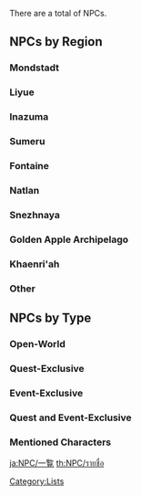 {{CustomTabs
|tab1 = Overview
|tab2 = List
|tab3 = Dialogue Reward
}}
There are a total of '''{{Category Total|NPCs|uses=Template:Character Infobox}}''' NPCs.

==NPCs by Region==
===Mondstadt===
{{NPCs by Category List
|Mondstadt Characters
|header = [[Mondstadt]] NPCs
}}

===Liyue===
{{NPCs by Category List
|Liyue Characters
|header = [[Liyue]] NPCs
}}

===Inazuma===
{{NPCs by Category List
|Inazuma Characters
|header = [[Inazuma]] NPCs
}}

===Sumeru===
{{NPCs by Category List
|Sumeru Characters
|header = [[Sumeru]] NPCs
}}

===Fontaine===
{{NPCs by Category List
|Fontaine Characters
|header = [[Fontaine]] NPCs
}}

===Natlan===
{{NPCs by Category List
|Natlan Characters
|header = [[Natlan]] NPCs
}}

===Snezhnaya===
{{NPCs by Category List
|Snezhnaya Characters
|header = [[Snezhnaya]] NPCs
}}

===Golden Apple Archipelago===
{{NPCs by Category List
|Golden Apple Archipelago Characters
|header = [[Golden Apple Archipelago]] NPCs
}}
<!--
===Veluriyam Mirage===
{{NPCs by Category List
|Veluriyam Mirage Characters
|header = [[Veluriyam Mirage]] NPCs
}}
-->
===Khaenri'ah===
{{NPCs by Category List
|Khaenri'ah Characters
|header = [[Khaenri'ah]] NPCs
}}

===Other===
{{NPCs by Category List
|not1 = Mondstadt Characters
|not2 = Liyue Characters
|not3 = Inazuma Characters
|not4 = Sumeru Characters
|not5 = Fontaine Characters
|not6 = Natlan Characters
|not7 = Snezhnaya Characters
|not8 = Golden Apple Archipelago Characters
|not9 = Veluriyam Mirage Characters
|not10 = Khaenri'ah Characters
|header = other NPCs
}}

==NPCs by Type==
===Open-World===
{{NPCs by Category List
|Open-World NPCs
|header = Open-World NPCs
}}

===Quest-Exclusive===
{{NPCs by Category List
|Quest-Exclusive NPCs
|header = [[Quest]]-Exclusive NPCs
}}

===Event-Exclusive===
{{NPCs by Category List
|Event-Exclusive NPCs
|header = [[Event]]-Exclusive NPCs
}}

===Quest and Event-Exclusive===
{{NPCs by Category List
|Quest and Event-Exclusive NPCs
|header = [[Quest]] and [[Event]]-Exclusive NPCs
}}

===Mentioned Characters===
{{NPCs by Category List
|Mentioned Characters
|header = NPCs that have only been mentioned
}}
[[Category:NPCs| ]]
[[Category:Lists]]

[[ja:NPC/一覧]]
[[th:NPC/รายชื่อ]]